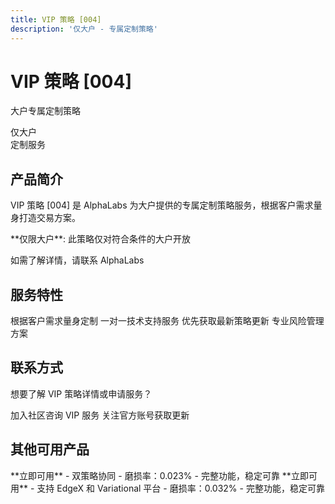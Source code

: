 ```yaml
---
title: VIP 策略 [004]
description: '仅大户 - 专属定制策略'
---
```


<div className="product-hero">
  <h1 className="hero-title">VIP 策略 [004]</h1>
  <p className="hero-subtitle">大户专属定制策略</p>
  <div className="hero-date">
    <div className="date-box">仅大户</div>
    <div className="date-label">定制服务</div>
  </div>
</div>

## 产品简介

VIP 策略 [004] 是 AlphaLabs 为大户提供的专属定制策略服务，根据客户需求量身打造交易方案。

<Warning>
  **仅限大户**: 此策略仅对符合条件的大户开放

  如需了解详情，请联系 AlphaLabs
</Warning>

## 服务特性

<CardGroup cols={2}>
  <Card title="定制化策略" icon="wrench">
    根据客户需求量身定制
  </Card>
  <Card title="专属支持" icon="headset">
    一对一技术支持服务
  </Card>
  <Card title="优先更新" icon="bolt">
    优先获取最新策略更新
  </Card>
  <Card title="风险管理" icon="shield-check">
    专业风险管理方案
  </Card>
</CardGroup>

## 联系方式

想要了解 VIP 策略详情或申请服务？

<CardGroup cols={2}>
  <Card title="Telegram 群组" icon="users" href="https://t.co/ZNnay6dnxz">
    加入社区咨询 VIP 服务
  </Card>
  <Card title="X (Twitter)" icon="x-twitter" href="https://x.com/Alpha_alabs">
    关注官方账号获取更新
  </Card>
</CardGroup>

## 其他可用产品

<CardGroup cols={2}>
  <Card title="Lighter-EdgeX [002]" icon="rocket" href="/products/lighter-edgex">
    **立即可用** - 双策略协同
    - 磨损率：0.023%
    - 完整功能，稳定可靠
  </Card>

  <Card title="EdgeX-Variational [001]" icon="rocket" href="/products/edgex-variational">
    **立即可用** - 支持 EdgeX 和 Variational 平台
    - 磨损率：0.032%
    - 完整功能，稳定可靠
  </Card>
</CardGroup>
